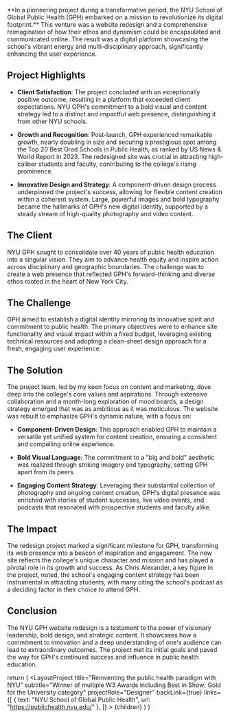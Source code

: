 
<p className="lead">**In a pioneering project during a transformative period, the NYU School of Global Public Health (GPH) embarked on a mission to revolutionize its digital footprint.** This venture was a website redesign and a comprehensive reimagination of how their ethos and dynamism could be encapsulated and communicated online. The result was a digital platform showcasing the school's vibrant energy and multi-disciplinary approach, significantly enhancing the user experience.</p>

## Project Highlights

- **Client Satisfaction**: The project concluded with an exceptionally positive outcome, resulting in a platform that exceeded client expectations. NYU GPH's commitment to a bold visual and content strategy led to a distinct and impactful web presence, distinguishing it from other NYU schools.
  
- **Growth and Recognition**: Post-launch, GPH experienced remarkable growth, nearly doubling in size and securing a prestigious spot among the Top 20 Best Grad Schools in Public Health, as ranked by US News & World Report in 2023. The redesigned site was crucial in attracting high-caliber students and faculty, contributing to the college's rising prominence.

- **Innovative Design and Strategy**: A component-driven design process underpinned the project's success, allowing for flexible content creation within a coherent system. Large, powerful images and bold typography became the hallmarks of GPH's new digital identity, supported by a steady stream of high-quality photography and video content.

## The Client

NYU GPH sought to consolidate over 40 years of public health education into a singular vision. They aim to advance health equity and inspire action across disciplinary and geographic boundaries. The challenge was to create a web presence that reflected GPH's forward-thinking and diverse ethos rooted in the heart of New York City.

## The Challenge

GPH aimed to establish a digital identity mirroring its innovative spirit and commitment to public health. The primary objectives were to enhance site functionality and visual impact within a fixed budget, leveraging existing technical resources and adopting a clean-sheet design approach for a fresh, engaging user experience.

## The Solution

The project team, led by my keen focus on content and marketing, dove deep into the college's core values and aspirations. Through extensive collaboration and a month-long exploration of mood boards, a design strategy emerged that was as ambitious as it was meticulous. The website was rebuilt to emphasize GPH's dynamic nature, with a focus on:

- **Component-Driven Design**: This approach enabled GPH to maintain a versatile yet unified system for content creation, ensuring a consistent and compelling online experience.
  
- **Bold Visual Language**: The commitment to a "big and bold" aesthetic was realized through striking imagery and typography, setting GPH apart from its peers.

- **Engaging Content Strategy**: Leveraging their substantial collection of photography and ongoing content creation, GPH's digital presence was enriched with stories of student successes, live video events, and podcasts that resonated with prospective students and faculty alike.

## The Impact

The redesign project marked a significant milestone for GPH, transforming its web presence into a beacon of inspiration and engagement. The new site reflects the college's unique character and mission and has played a pivotal role in its growth and success. As Chris Alexander, a key figure in the project, noted, the school's engaging content strategy has been instrumental in attracting students, with many citing the school's podcast as a deciding factor in their choice to attend GPH.

## Conclusion

The NYU GPH website redesign is a testament to the power of visionary leadership, bold design, and strategic content. It showcases how a commitment to innovation and a deep understanding of one's audience can lead to extraordinary outcomes. The project met its initial goals and paved the way for GPH's continued success and influence in public health education.


  return (
    <LayoutProject 
      title="Reinventing the public health paradigm with NYU" 
      subtitle="Winner of multiple W3 Awards including Best in Show; Gold for the University category" 
      projectRole="Designer" 
      backLink={true}
      links={[
        { text: "NYU School of Global Public Health", url: "https://publichealth.nyu.edu/" },
      ]}
      >
        {children}
    </LayoutProject>
  )
}